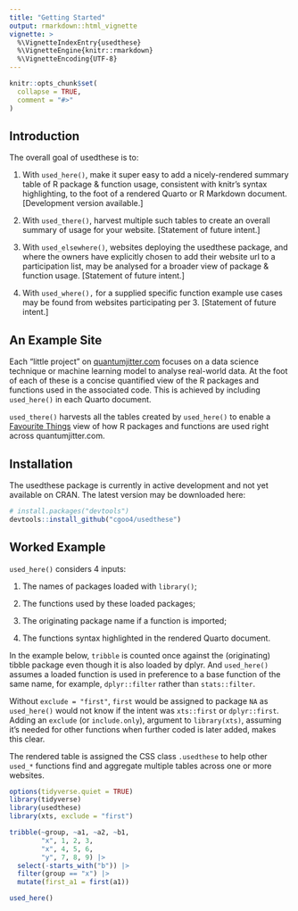 ```yaml
---
title: "Getting Started"
output: rmarkdown::html_vignette
vignette: >
  %\VignetteIndexEntry{usedthese}
  %\VignetteEngine{knitr::rmarkdown}
  %\VignetteEncoding{UTF-8}
---
```


```r
knitr::opts_chunk$set(
  collapse = TRUE,
  comment = "#>"
)
```

## Introduction

The overall goal of usedthese is to:

1.  With `used_here()`, make it super easy to add a nicely-rendered summary table of R package & function usage, consistent with knitr's syntax highlighting, to the foot of a rendered Quarto or R Markdown document. [Development version available.]

2.  With `used_there()`, harvest multiple such tables to create an overall summary of usage for your website. [Statement of future intent.]

3.  With `used_elsewhere()`, websites deploying the usedthese package, and where the owners have explicitly chosen to add their website url to a participation list, may be analysed for a broader view of package & function usage. [Statement of future intent.]

4.  With `used_where(),` for a supplied specific function example use cases may be found from websites participating per 3. [Statement of future intent.]

## An Example Site

Each "little project" on [quantumjitter.com](https://www.quantumjitter.com/project/) focuses on a data science technique or machine learning model to analyse real-world data. At the foot of each of these is a concise quantified view of the R packages and functions used in the associated code. This is achieved by including `used_here()` in each Quarto document.

`used_there()` harvests all the tables created by `used_here()` to enable a [Favourite Things](https://www.quantumjitter.com/project/box/) view of how R packages and functions are used right across quantumjitter.com.

## Installation

The usedthese package is currently in active development and not yet available on CRAN. The latest version may be downloaded here:

```r
# install.packages("devtools")
devtools::install_github("cgoo4/usedthese")
```

## Worked Example

`used_here()` considers 4 inputs:

1.  The names of packages loaded with `library()`;

2.  The functions used by these loaded packages;

3.  The originating package name if a function is imported;

4.  The functions syntax highlighted in the rendered Quarto document.

In the example below, `tribble` is counted once against the (originating) tibble package even though it is also loaded by dplyr. And `used_here()` assumes a loaded function is used in preference to a base function of the same name, for example, `dplyr::filter` rather than `stats::filter`.

Without `exclude = "first"`, `first` would be assigned to package `NA` as `used_here()` would not know if the intent was `xts::first` or `dplyr::first`. Adding an `exclude` (or `include.only`), argument to `library(xts)`, assuming it's needed for other functions when further coded is later added, makes this clear.

The rendered table is assigned the CSS class `.usedthese` to help other `used_*` functions find and aggregate multiple tables across one or more websites.

```r
options(tidyverse.quiet = TRUE)
library(tidyverse) 
library(usedthese)
library(xts, exclude = "first")

tribble(~group, ~a1, ~a2, ~b1,
        "x", 1, 2, 3,
        "x", 4, 5, 6,
        "y", 7, 8, 9) |> 
  select(-starts_with("b")) |> 
  filter(group == "x") |> 
  mutate(first_a1 = first(a1))

used_here()
```
